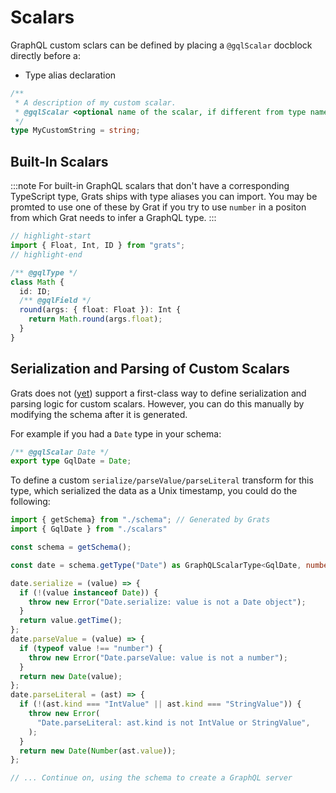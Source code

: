 # Scalars

GraphQL custom sclars can be defined by placing a `@gqlScalar` docblock directly before a:

- Type alias declaration

```ts
/**
 * A description of my custom scalar.
 * @gqlScalar <optional name of the scalar, if different from type name>
 */
type MyCustomString = string;
```

## Built-In Scalars

:::note
For built-in GraphQL scalars that don't have a corresponding TypeScript type, Grats ships with type aliases you can import. You may be promted to use one of these by Grat if you try to use `number` in a positon from which Grat needs to infer a GraphQL type.
:::

```ts
// highlight-start
import { Float, Int, ID } from "grats";
// highlight-end

/** @gqlType */
class Math {
  id: ID;
  /** @gqlField */
  round(args: { float: Float }): Int {
    return Math.round(args.float);
  }
}
```

## Serialization and Parsing of Custom Scalars

Grats does not ([yet](https://github.com/captbaritone/grats/issues/66)) support a first-class way to define serialization and parsing logic for custom scalars. However, you can do this manually by modifying the schema after it is generated.

For example if you had a `Date` type in your schema:

```ts title="scalars.ts"
/** @gqlScalar Date */
export type GqlDate = Date;
```

To define a custom `serialize/parseValue/parseLiteral` transform for this type, which serialized the data as a Unix timestamp, you could do the following:

```ts title="server.ts"
import { getSchema} from "./schema"; // Generated by Grats
import { GqlDate } from "./scalars"

const schema = getSchema(); 

const date = schema.getType("Date") as GraphQLScalarType<GqlDate, number>;

date.serialize = (value) => {
  if (!(value instanceof Date)) {
    throw new Error("Date.serialize: value is not a Date object");
  }
  return value.getTime();
};
date.parseValue = (value) => {
  if (typeof value !== "number") {
    throw new Error("Date.parseValue: value is not a number");
  }
  return new Date(value);
};
date.parseLiteral = (ast) => {
  if (!(ast.kind === "IntValue" || ast.kind === "StringValue")) {
    throw new Error(
      "Date.parseLiteral: ast.kind is not IntValue or StringValue",
    );
  }
  return new Date(Number(ast.value));
};

// ... Continue on, using the schema to create a GraphQL server
```
